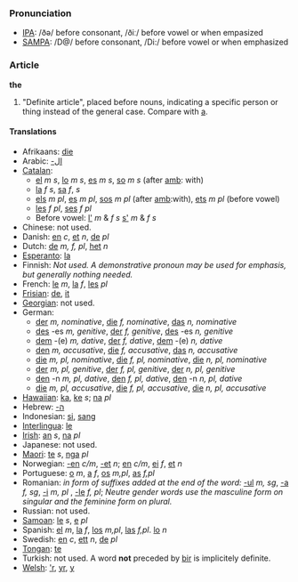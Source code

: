 ===Pronunciation===
*[[w:IPA|IPA]]: /ðə/ before consonant, /ðiː/ before vowel or when empasized
*[[w:SAMPA|SAMPA]]: /D@/ before consonant, /Di:/ before vowel or when emphasized
===Article===

'''the''' 

# "Definite article", placed before nouns, indicating a specific person or thing instead of the general case. Compare with [[a]].

====Translations====
*Afrikaans: [[die]]
*Arabic: [[-ال]]
*[[Catalan]]:
**[[el]] ''m'' ''s'', [[lo]] ''m'' ''s'', [[es]] ''m'' ''s'', [[so]] ''m'' ''s'' (after [[amb]]: with)
**[[la]] ''f'' ''s'', [[sa]] ''f'', ''s''
**[[els]] ''m'' ''pl'', [[es]] ''m'' ''pl'', [[sos]] ''m'' ''pl'' (after [[amb]]:with), [[ets]] ''m'' ''pl'' (before vowel)
**[[les]] ''f'' ''pl'', [[ses]] ''f'' ''pl''
**Before vowel: [[l']] ''m'' & ''f'' ''s'' [[s']] ''m'' & ''f'' ''s''
*Chinese: not used.
*Danish: [[en]] ''c'', [[et]] ''n'', [[de]] ''pl''
*Dutch: [[de]] ''m, f, pl'', [[het]] ''n''
*[[Esperanto]]: [[la]]
*Finnish: ''Not used. A demonstrative pronoun may be used for emphasis, but generally nothing needed.''
*French: [[le]] ''m'', [[la]] ''f'', [[les]] ''pl''
*[[Frisian]]: [[de]], [[it]]
*[[Georgian]]: not used.
*German: 
**[[der]] ''m, nominative'', [[die]] ''f, nominative'', [[das]] ''n, nominative''
**[[des]] -es ''m, genitive'', [[der]] ''f, genitive'', [[des]] -es ''n, genitive''
**[[dem]] -(e) ''m, dative'', [[der]]  ''f, dative'', [[dem]] -(e) ''n, dative''
**[[den]] ''m, accusative'', [[die]] ''f, accusative'', [[das]] ''n, accusative''
**[[die]] ''m, pl, nominative'', [[die]] ''f, pl, nominative'', [[die]] ''n, pl, nominative''
**[[der]] ''m, pl, genitive'', [[der]] ''f, pl, genitive'', [[der]] ''n, pl, genitive''
**[[den]] -n ''m, pl, dative'', [[den]]  ''f, pl, dative'', [[den]] -n ''n, pl, dative''
**[[die]] ''m, pl, accusative'', [[die]] ''f, pl, accusative'', [[die]] ''n, pl, accusative''
*[[Hawaiian]]: [[ka]], [[ke]] ''s''; [[na]] ''pl''
*Hebrew: [[-ה]]
*Indonesian: [[si]], [[sang]]
*[[Interlingua]]: [[le]]
*[[Irish]]: [[an]] ''s'', [[na]] ''pl''
*Japanese: not used.
*[[Maori]]: [[te]] ''s'', [[nga]] ''pl''
*Norwegian: [[-en]] ''c/m'', [[-et]] ''n''; [[en]] ''c/m'', [[ei]] ''f'', [[et]] ''n''
*Portuguese: [[o]] ''m'', [[a]] ''f'', [[os]] ''m,pl'', [[as]] ''f,pl''
*Romanian: ''in form of suffixes added at the end of the word:'' [[-ul]] ''m, sg'', [[-a]] ''f, sg'', [[-i]] ''m, pl'' , [[-le]] ''f, pl''; ''Neutre gender words use the masculine form on singular and the feminine form on plural.''
*Russian: not used.
*[[Samoan]]: [[le]] ''s'', [[e]] ''pl''
*Spanish: [[el]] ''m'', [[la]] ''f'', [[los]] ''m,pl'', [[las]] ''f,pl''. [[lo]] ''n''
*Swedish: [[en]] ''c'', [[ett]] ''n'', [[de]] ''pl''
*[[Tongan]]: [[te]]
*Turkish: not used. A word '''not''' preceded by [[bir]] is implicitely definite.
*[[Welsh]]: [['r]], [[yr]], [[y]]